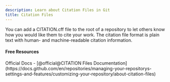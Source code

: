 ```yaml
---
description: Learn about Citation Files in Git
title: Citation Files
---
```


You can add a CITATION.cff file to the root of a repository to let others know how you would like them to cite your work. The citation file format is plain text with human- and machine-readable citation information.

#### Free Resources




<Tabs defaultValue="official">
<TabsList>
<TabsTrigger value="official">Official Docs</TabsTrigger>
</TabsList>

<TabsContent value="official">
- [@official@CITATION Files Documentation](https://docs.github.com/en/repositories/managing-your-repositorys-settings-and-features/customizing-your-repository/about-citation-files)
</TabsContent>
</Tabs>

